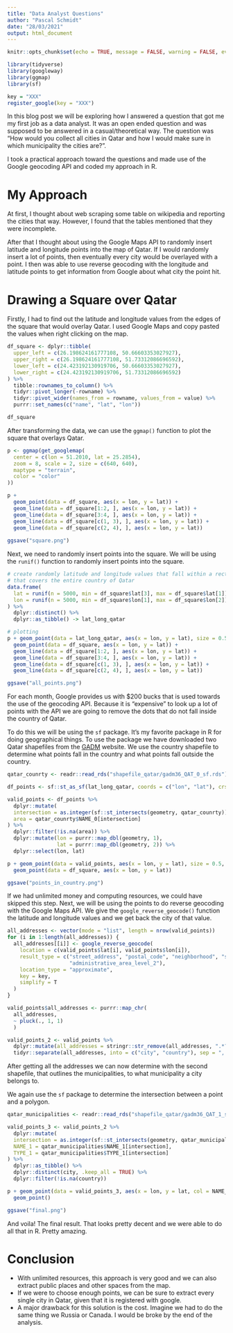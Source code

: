 ```yaml
---
title: "Data Analyst Questions"
author: "Pascal Schmidt"
date: "28/03/2021"
output: html_document
---
```


```r
knitr::opts_chunk$set(echo = TRUE, message = FALSE, warning = FALSE, eval = F)

library(tidyverse)
library(googleway)
library(ggmap)
library(sf)

key = "XXX"
register_google(key = "XXX")
```

In this blog post we will be exploring how I answered a question that got me my first job as a data analyst. It was an open ended question and was supposed to be answered in a casual/theoretical way. The question was "How would you collect all cities in Qatar and how I would make sure in which municipality the cities are?". 

I took a practical approach toward the questions and made use of the Google geocoding API and coded my approach in R.

# My Approach

At first, I thought about web scraping some table on wikipedia and reporting the cities that way. However, I found that the tables mentioned that they were incomplete. 

After that I thought about using the Google Maps API to randomly insert latitude and longitude points into the map of Qatar. If I would randomly insert a lot of points, then eventually every city would be overlayed with a point. I then was able to use reverse geocoding with the longitude and latitude points to get information from Google about what city the point hit. 

# Drawing a Square over Qatar

Firstly, I had to find out the latitude and longitude values from the edges of the square that would overlay Qatar. I used Google Maps and copy pasted the values when right clicking on the map.

```r
df_square <- dplyr::tibble(
  upper_left = c(26.198624161777108, 50.66603353027927),
  upper_right = c(26.198624161777108, 51.73312086696592),
  lower_left = c(24.423192130919706, 50.66603353027927),
  lower_right = c(24.423192130919706, 51.73312086696592)
) %>% 
  tibble::rownames_to_column() %>% 
  tidyr::pivot_longer(-rowname) %>% 
  tidyr::pivot_wider(names_from = rowname, values_from = value) %>% 
  purrr::set_names(c("name", "lat", "lon"))

df_square
```

After transforming the data, we can use the `ggmap()` function to plot the square that overlays Qatar. 

```r
p <- ggmap(get_googlemap(
  center = c(lon = 51.2010, lat = 25.2854),
  zoom = 8, scale = 2, size = c(640, 640),
  maptype = "terrain",
  color = "color"
))

p +
  geom_point(data = df_square, aes(x = lon, y = lat)) +
  geom_line(data = df_square[1:2, ], aes(x = lon, y = lat)) +
  geom_line(data = df_square[3:4, ], aes(x = lon, y = lat)) +
  geom_line(data = df_square[c(1, 3), ], aes(x = lon, y = lat)) +
  geom_line(data = df_square[c(2, 4), ], aes(x = lon, y = lat)) 
  
ggsave("square.png")
```

Next, we need to randomly insert points into the square. We will be using the `runif()` function to randomly insert points into the square. 

```r
# create randomly latitude and longitude values that fall within a rectangle
# that covers the entire country of Qatar
data.frame(
  lat = runif(n = 5000, min = df_square$lat[3], max = df_square$lat[1]),
  lon = runif(n = 5000, min = df_square$lon[1], max = df_square$lon[2])
) %>%
  dplyr::distinct() %>% 
  dplyr::as_tibble() -> lat_long_qatar

# plotting
p + geom_point(data = lat_long_qatar, aes(x = lon, y = lat), size = 0.5, alpha = 1) +
  geom_point(data = df_square, aes(x = lon, y = lat)) +
  geom_line(data = df_square[1:2, ], aes(x = lon, y = lat)) +
  geom_line(data = df_square[3:4, ], aes(x = lon, y = lat)) +
  geom_line(data = df_square[c(1, 3), ], aes(x = lon, y = lat)) +
  geom_line(data = df_square[c(2, 4), ], aes(x = lon, y = lat)) 

ggsave("all_points.png")
```

For each month, Google provides us with $200 bucks that is used towards the use of the geocoding API. Because it is "expensive" to look up a lot of points with the API we are going to remove the dots that do not fall inside the country of Qatar.

To do this we will be using the `sf` package. It's my favorite package in R for doing geographical things. To use the package we have downloaded two Qatar shapefiles from the [GADM](https://gadm.org/download_country_v3.html) website. We use the country shapefile to determine what points fall in the country and what points fall outside the country. 

```r
qatar_counrty <- readr::read_rds("shapefile_qatar/gadm36_QAT_0_sf.rds")

df_points <- sf::st_as_sf(lat_long_qatar, coords = c("lon", "lat"), crs = 4326)

valid_points <- df_points %>% 
  dplyr::mutate(
  intersection = as.integer(sf::st_intersects(geometry, qatar_counrty)),
  area = qatar_counrty$NAME_0[intersection]
) %>% 
  dplyr::filter(!is.na(area)) %>% 
  dplyr::mutate(lon = purrr::map_dbl(geometry, 1),
                lat = purrr::map_dbl(geometry, 2)) %>% 
  dplyr::select(lon, lat)

p + geom_point(data = valid_points, aes(x = lon, y = lat), size = 0.5, alpha = 1) +
  geom_point(data = df_square, aes(x = lon, y = lat)) 

ggsave("points_in_country.png")
```

If we had unlimited money and computing resources, we could have skipped this step. Next, we will be using the points to do reverse geocoding with the Google Maps API. We give the `google_reverse_geocode()` function the latitude and longitude values and we get back the city of that value. 

```r
all_addresses <- vector(mode = "list", length = nrow(valid_points))
for (i in 1:length(all_addresses)) {
  all_addresses[[i]] <- google_reverse_geocode(
    location = c(valid_points$lat[i], valid_points$lon[i]),
    result_type = c("street_address", "postal_code", "neighborhood", "sublocality",
                    "administrative_area_level_2"),
    location_type = "approximate",
    key = key,
    simplify = T
  )
}

valid_points$all_addresses <- purrr::map_chr(
  all_addresses,
  ~ pluck(., 1, 1)
  ) 

valid_points_2 <- valid_points %>% 
  dplyr::mutate(all_addresses = stringr::str_remove(all_addresses, ".*? ")) %>% 
  tidyr::separate(all_addresses, into = c("city", "country"), sep = ", ") 
```

After getting all the addresses we can now determine with the second shapefile, that outlines the municipalities, to what municipality a city belongs to. 

We again use the `sf` package to determine the intersection between a point and a polygon. 

```r
qatar_municipalities <- readr::read_rds("shapefile_qatar/gadm36_QAT_1_sf.rds")

valid_points_3 <- valid_points_2 %>% 
  dplyr::mutate(
  intersection = as.integer(sf::st_intersects(geometry, qatar_municipalities)),
  NAME_1 = qatar_municipalities$NAME_1[intersection],
  TYPE_1 = qatar_municipalities$TYPE_1[intersection]
) %>% 
  dplyr::as_tibble() %>% 
  dplyr::distinct(city, .keep_all = TRUE) %>% 
  dplyr::filter(!is.na(country))

p + geom_point(data = valid_points_3, aes(x = lon, y = lat, col = NAME_1), size = 0.5, alpha = 1) +
  geom_point() 

ggsave("final.png")
```

And voila! The final result. That looks pretty decent and we were able to do all that in R. Pretty amazing.

# Conclusion

- With unlimited resources, this approach is very good and we can also extract public places and other spaces from the map.
- If we were to choose enough points, we can be sure to extract every single city in Qatar, given that it is registered with google.
- A major drawback for this solution is the cost. Imagine we had to do the same thing we Russia or Canada. I would be broke by the end of the analysis. 

